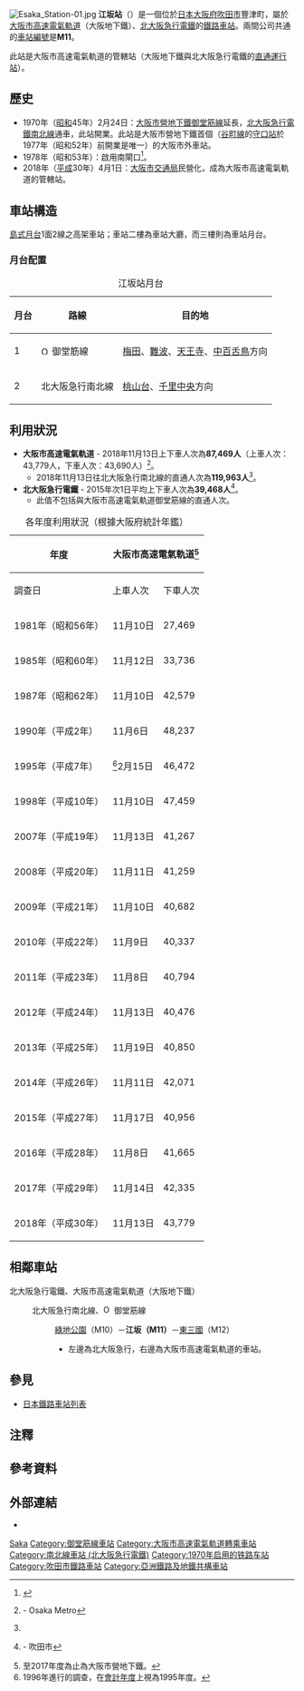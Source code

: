 {{NoteTA |G1=Railway |G2=Transport
|1=zh-cn:江坂站;zh-hk:江坂站;zh-tw:江坂車站;
|2=zh-cn:地铁; zh-hk:地鐵; zh-mo:地鐵; zh-sg:地铁; zh-tw:地下鐵;
}}
{{日本車站資訊
|公司色 = #33328b
|文字色 =
|站名 = 江坂站
|圖片 = Southeast entrance of Esaka Station 20140414.jpg
|pxl =
|圖片說明 = 6號出口{{更新|1=圖片|time=2020-06-28T14:52:06+00:00}}
|日文原名 = 江坂
|平假名 = えさか
|羅馬拼音 = Esaka
|電報略號 =
|所在地 = {{JPN}}[[大阪府|大阪府]][[吹田市|吹田市]]豐津町9號
|車站構造 = [[高架車站|高架車站]]
|月台配置 = 1面2線 [[島式月台|島式月台]]
|啟用年月日 = 1970年2月24日
|廢站年月日 =
|乘客人數 = 40,956
|上下車人次 = 81,673
|統計年度 = 2015年
|全寬備註 = * 兩線的正式起點均為本站，但運行系統則以[[千里中央站|千里中央站]]為起點。從千里中央算起營運里程為5.9公里。
|adjacent = {{Adjacent stations|system1=北大阪急行電鐵
|line1=M|left1=綠地公園|through-right1=[[御堂筋線|御堂筋線]]|note-left1=M10<br />1.9km|note-mid1={{車站編號s|#000080|#fff|M11}}<br />起點
|system2=大阪市高速電氣軌道
|line2=M|through-left2=[[南北線_(北大阪急行電鐵)|南北線]]|right2=東三國|note-mid2={{車站編號s|#e5171f|#fff|M11}}<br />起點|note-right2=M12<br />2.0km}}
|route_map = {{Routemap|inline=yes|map=
STRg\STRf~~ ~~↑{{站|綠地公園}}
KRWgl\KRWg+r
STR+BSl!~num2l\STR+BSr
STR+BSl\STR+BSr!~num1r
KRWgl\KRWg+r
STRg\STRf~~ ~~↓{{站|東三國}}
}}
}}
[[File:Esaka_Station-01.jpg|thumb]]
'''江坂站'''（{{jpn|j=江坂駅|hg=えさかえき|rm=Esaka eki|f=y}}）是一個位於[[日本|日本]][[大阪府|大阪府]][[吹田市|吹田市]]豐津町，屬於[[大阪市高速電氣軌道|大阪市高速電氣軌道]]（大阪地下鐵）、[[北大阪急行電鐵|北大阪急行電鐵]]的[[鐵路車站|鐵路車站]]。兩間公司共通的[[車站編號|車站編號]]是'''M11'''。

此站是大阪市高速電氣軌道的管轄站（大阪地下鐵與北大阪急行電鐵的[[直通運行|直通運行站]]）。

==歷史==
* 1970年（[[昭和|昭和]]45年）2月24日：[[大阪市營地下鐵|大阪市營地下鐵]][[御堂筋線|御堂筋線]]延長，[[北大阪急行電鐵|北大阪急行電鐵]][[南北線_(北大阪急行電鐵)|南北線]]通車，此站開業。此站是大阪市營地下鐵首個（[[谷町線|谷町線]]的[[守口站|守口站]]於1977年（昭和52年）前開業是唯一）的大阪市外車站。
* 1978年（昭和53年）：啟用南閘口<ref>{{Cite web |url=http://www.esaka.gr.jp/profile/profile.html |title=江坂企業協議会 |access-date=2020-05-23 |archive-date=2016-07-02 |archive-url=https://web.archive.org/web/20160702112823/http://www.esaka.gr.jp/profile/profile.html |dead-url=yes }}</ref>。
* 2018年（[[平成|平成]]30年）4月1日：[[大阪市交通局|大阪市交通局]]民營化，成為大阪市高速電氣軌道的管轄站。

==車站構造==
[[島式月台|島式月台]]1面2線之高架車站；車站二樓為車站大廳，而三樓則為車站月台。
=== 月台配置 ===
{| class="wikitable"
|+ 江坂站月台
|-
!月台!!路線!!目的地
|-
! 1
| [[File:Osaka_Metro_Midosuji_line_symbol.svg|15px]] 御堂筋線
| [[梅田站_(大阪市高速電氣軌道)|梅田]]、[[難波站_(大阪市高速電氣軌道)|難波]]、[[天王寺站|天王寺]]、[[中百舌鳥站|中百舌鳥]]方向
|-
! 2
| {{Color|#ed1a3d|□}}北大阪急行南北線
| [[桃山台站|桃山台]]、[[千里中央站|千里中央]]方向
|}
== 利用狀況 ==
* '''大阪市高速電氣軌道''' - 2018年11月13日上下車人次為'''87,469人'''（上車人次：43,779人，下車人次：43,690人）<ref name="osakametro-2018-11-13">{{PDFlink|[https://www.osakametro.co.jp/company/library/100331_research/20181113_subway_nt.pdf 路線別乗降人員（2018年11月13日 交通調査）]}} - Osaka Metro</ref>。
** 2018年11月13日往北大阪急行南北線的直通人次為'''119,963人'''<ref name="osakametro-2018-11-13" />。
* '''北大阪急行電鐵''' - 2015年次1日平均上下車人次為'''39,468人'''<ref>{{PDFlink|[http://www.city.suita.osaka.jp/var/rev0/0147/1856/117421172841.pdf 平成28年版吹田市統計書　運輸・通信]}} - 吹田市</ref>。
** 此值不包括與大阪市高速電氣軌道御堂筋線的直通人次。
{|class="wikitable" style="text-align:right"
|+各年度利用狀況（根據大阪府統計年鑑）
!rowspan="2"|年度
!style="text-align:center" colspan="4"|大阪市高速電氣軌道<ref group="注">至2017年度為止為大阪市營地下鐵。</ref>
!style="text-align:center" rowspan="2"|御堂筋線<br />南北線<br />直通人次
|-
!調查日!!上車人次!!下車人次!!上下車人次
|-
|1981年（昭和56年）||11月10日
|27,469||27,591||55,060||
|-
|1985年（昭和60年）||11月12日
|33,736||33,871||67,607||
|-
|1987年（昭和62年）||11月10日
|42,579||44,376||86,955||162,256
|-
|1990年（平成{{0}}2年）||11月{{0}}6日
|48,237||48,500||96,737||163,405
|-
|1995年（平成{{0}}7年）||<ref group="注">1996年進行的調查，在[[會計年度|會計年度]]上視為1995年度。</ref>2月15日
|46,472||44,981||91,453||172,335
|-
|1998年（平成10年）||11月10日
|47,459||48,720||96,179||154,435
|-
|2007年（平成19年）||11月13日
|41,267||41,281||82,548||154,518
|-
|2008年（平成20年）||11月11日
|41,259||41,532||82,791||116,081
|-
|2009年（平成21年）||11月10日
|40,682||40,610||81,292||111,818
|-
|2010年（平成22年）||11月{{0}}9日
|40,337||40,417||80,754||110,939
|-
|2011年（平成23年）||11月{{0}}8日
|40,794||41,095||81,889||112,744
|-
|2012年（平成24年）||11月13日
|40,476||40,618||81,094||113,724
|-
|2013年（平成25年）||11月19日
|40,850||41,115||81,965||114,509
|-
|2014年（平成26年）||11月11日
|42,071||42,242||84,313||116,205
|-
|2015年（平成27年）||11月17日
|40,956||40,717||81,673||119,972
|-
|2016年（平成28年）||11月{{0}}8日
|41,665||41,539||83,204||118,206
|-
|2017年（平成29年）||11月14日
|42,335||42,552||84,887||117,315
|-
|2018年（平成30年）||11月13日
|43,779||43,690||87,469||119,963
|}

== 相鄰車站 ==
; 北大阪急行電鐵、大阪市高速電氣軌道（大阪地下鐵）<!-- 駅番号順 -->
: {{Color|#ed1a3d|□}}北大阪急行南北線、[[File:Osaka_Metro_Midosuji_line_symbol.svg|15px]] 御堂筋線
:: [[綠地公園站|綠地公園]]（M10）－'''江坂（M11）'''－[[東三國站|東三國]]（M12）
::*左邊為北大阪急行，右邊為大阪市高速電氣軌道的車站。

== 參見 ==
*[[日本鐵路車站列表|日本鐵路車站列表]]
== 注釋 ==
{{Reflist|group="注"}}
== 參考資料 ==
{{Reflist}}
== 外部連結 ==
* {{外部連結/大阪市高速電氣軌道車站|M11|江坂}}

{{御堂筋線、南北線}}

{{DEFAULTSORT:Esaka}}

[[Category:日本鐵路車站_E|Saka]]
[[Category:御堂筋線車站|Category:御堂筋線車站]]
[[Category:大阪市高速電氣軌道轉乘車站|Category:大阪市高速電氣軌道轉乘車站]]
[[Category:南北線車站_(北大阪急行電鐵)|Category:南北線車站 (北大阪急行電鐵)]]
[[Category:1970年启用的铁路车站|Category:1970年启用的铁路车站]]
[[Category:吹田市鐵路車站|Category:吹田市鐵路車站]]
[[Category:亞洲鐵路及地鐵共構車站|Category:亞洲鐵路及地鐵共構車站]]
{{coord|34.757888|135.497029|type:landmark_source:enwiki-googlemaplink|display=title}}